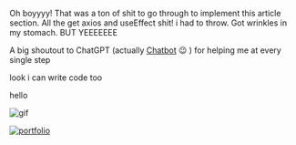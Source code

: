 Oh boyyyy! That was a ton of shit to go through to implement this article section. All the get axios and useEffect shit! i had to throw. Got wrinkles in my stomach. BUT YEEEEEEE

A big shoutout to ChatGPT (actually [Chatbot](https://chatbot.theb.ai/#/chat/1002) 😉 ) for helping me at every single step

look i can write code too

<span className="text-xl">hello</span>

![gif](https://i0.wp.com/www.printmag.com/wp-content/uploads/2021/02/4cbe8d_f1ed2800a49649848102c68fc5a66e53mv2.gif?fit=476,280&ssl=1)

[![portfolio](https://img.shields.io/badge/my_portfolio-000?style=for-the-badge&logo=ko-fi&logoColor=white)](https://katherineoelsner.com/)
